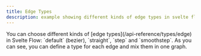 ```yaml
---
title: Edge Types
description: example showing different kinds of edge types in svelte flow
---
```



<ExampleLayout>
You can choose different kinds of [edge types](/api-reference/types/edge) in Svelte Flow: `default` (bezier), `straight`, `step` and `smoothstep`. As you can see, you can define a type for each edge and mix them in one graph.

<ExampleViewer codePath="examples/edges/edge-types" />
</ExampleLayout>
